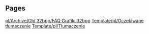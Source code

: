 
== Pages ==
[[pl/Archive/Old 32bpp/FAQ Grafiki 32bpp]]
[[Template/pl/Oczekiwane tłumaczenie]]
[[Template/pl/Tłumaczenie]]

